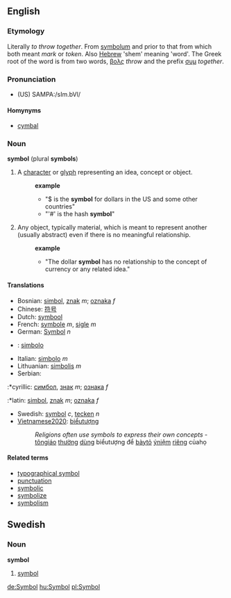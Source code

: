 {{rfc}}
==English==
===Etymology===
Literally ''to throw together''. From {{LL.}} [[symbolum]] and prior to that from {{Gr.}} which both meant ''mark'' or ''token''.  Also [[Hebrew]] 'shem' meaning 'word'. The Greek root of the word is from two words, [[βολς]] ''throw'' and the prefix [[συμ]] ''together''.

===Pronunciation===
*(US) SAMPA:/sIm.bVl/

====Homynyms====
* [[cymbal]]

===Noun===
'''symbol''' (plural '''symbols''')
# A [[character]] or [[glyph]] representing an idea, concept or object.
#:'''example'''
#:*"$ is the '''symbol''' for dollars in the US and some other countries"
#:*"'#' is the hash '''symbol'''"
# Any object, typically material, which is meant to represent another (usually abstract) even if there is no meaningful relationship. 
#:'''example'''
#:*"The dollar '''symbol''' has no relationship to the concept of currency or any related idea."

====Translations====
*Bosnian: [[simbol]], [[znak]] ''m''; [[oznaka]] ''f''
*Chinese: [[符号]]
*Dutch: [[symbool]]
*French: [[symbole]] ''m'', [[sigle]] ''m''
*German: [[Symbol]] ''n''
*{{io}} : [[simbolo]]
*Italian: [[simbolo]] ''m''
*Lithuanian: [[simbolis]] ''m''
*Serbian:
:*cyrillic: [[симбол]], [[знак]] ''m''; [[ознака]] ''f''
:*latin: [[simbol]], [[znak]] ''m''; [[oznaka]] ''f''
*Swedish: [[symbol#Swedish|symbol]] ''c'', [[tecken]] ''n''
*[[Vietnamese2020]]: [[biểutượng]]
*:''Religions often use symbols to express their own concepts'' - [[tôngiáo]] [[thường]] [[dùng]] biểutượng để [[bàytỏ]] [[ýniệm]] [[riêng]] củahọ

====Related terms====
*[[typographical symbol]]
*[[punctuation]]
*[[symbolic]]
*[[symbolize]]
*[[symbolism]]

==Swedish==
===Noun===
'''symbol'''
#[[symbol#English|symbol]]

[[de:Symbol]]
[[hu:Symbol]]
[[pl:Symbol]]